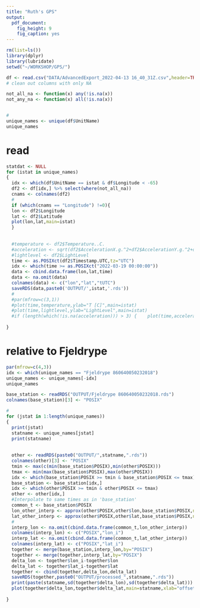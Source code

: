 ```yaml
---
title: "Ruth's GPS"
output: 
  pdf_document: 
    fig_height: 9
    fig_caption: yes
---
```


 

```r
rm(list=ls())
library(dplyr)
library(lubridate)
setwd("~/WORKSHOP/GPS/")

df <- read.csv("DATA/AdvancedExport_2022-04-13 16_40_31Z.csv",header=TRUE)
# clean out columns with only NA

not_all_na <- function(x) any(!is.na(x))
not_any_na <- function(x) all(!is.na(x))


#
unique_names <- unique(df$UnitName)
unique_names

```

# read
```r
statdat <- NULL
for (istat in unique_names)
{
  idx <- which(df$UnitName == istat & df$Longitude < -65)
  df2 <- df[idx,] %>% select(where(not_all_na))  
  cnams <- colnames(df2)
  #
  if (which(cnams == "Longitude") !=0){
  lon <- df2$Longitude
  lat <- df2$Latitude
  plot(lon,lat,main=istat)
  }
  
  
  #temperature <- df2$Temperature..C.
  #acceleration <- sqrt(df2$AccelerationX.g.^2+df2$AccelerationY.g.^2+df2$AccelerationZ.g.^2)
  #lightlevel <- df2$LightLevel
  time <- as.POSIXct(df2$Timestamp.UTC,tz="UTC")
  idx <- which(time >= as.POSIXct("2022-03-19 00:00:00"))
  data <- cbind.data.frame(lon,lat,time)
  data <- na.omit(data)
  colnames(data) <- c("lon","lat","tUTC")
  saveRDS(data,paste0('OUTPUT/',istat,'.rds'))
  #
  #par(mfrow=c(3,1))
  #plot(time,temperature,ylab="T [C]",main=istat)
  #plot(time,lightlevel,ylab="LightLevel",main=istat)
  #if (length(which(!is.na(acceleration))) > 3) {    plot(time,acceleration,ylab="a [g]",main=istat)    abline(h=1,col=2,lwd=3)}
  
}
```

# relative to Fjeldrype
```r
par(mfrow=c(4,3))
idx <- which(unique_names == "Fjeldrype 860640050232018")
unique_names <- unique_names[-idx]
unique_names

base_station <- readRDS("OUTPUT/Fjeldrype 860640050232018.rds")
colnames(base_station)[3] <- "POSIX"

#
for (jstat in 1:length(unique_names))
{
  print(jstat)
  statname <- unique_names[jstat]
  print(statname)
  
  
  other <- readRDS(paste0("OUTPUT/",statname,".rds"))
  colnames(other)[3] <- "POSIX"
  tmin <- max(c(min(base_station$POSIX),min(other$POSIX)))
  tmax <- min(max(base_station$POSIX),max(other$POSIX))
  idx <- which(base_station$POSIX >= tmin & base_station$POSIX <= tmax)
  base_station <- base_station[idx,]
  idx <- which(other$POSIX >= tmin & other$POSIX <= tmax)
  other <- other[idx,]
  #Interpolate to same times as in 'base_station'
  common_t <- base_station$POSIX
  lon_other_interp <- approx(other$POSIX,other$lon,base_station$POSIX,na.rm=TRUE)$y
  lat_other_interp <- approx(other$POSIX,other$lat,base_station$POSIX,na.rm=TRUE)$y
  #
  interp_lon <- na.omit(cbind.data.frame(common_t,lon_other_interp))
  colnames(interp_lon) <- c("POSIX","lon_i")
  interp_lat <- na.omit(cbind.data.frame(common_t,lat_other_interp))
  colnames(interp_lat) <- c("POSIX","lat_i")
  together <- merge(base_station,interp_lon,by="POSIX")
  together <- merge(together,interp_lat,by="POSIX")
  delta_lon <- together$lon_i-together$lon
  delta_lat <- together$lat_i-together$lat
  together <- cbind(together,delta_lon,delta_lat)
  saveRDS(together,paste0("OUTPUT/processed_",statname,".rds"))
  print(paste(statname,sd(together$delta_lon),sd(together$delta_lat)))
  plot(together$delta_lon,together$delta_lat,main=statname,xlab="offset lon",ylab="offset lat",pch=19,cex=0.2,type="b")
  
}
```



